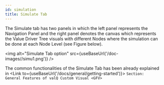 ```yaml
---
id: simulation
title: Simulate Tab
---
```


The Simulate tab has two panels in which the left panel represents the
Navigation Panel and the right panel denotes the canvas which represents
the Value Driver Tree visuals with different Nodes where the simulation
can be done at each Node Level (see Figure below).

<img alt="Simulate Tab option" src={useBaseUrl('/doc-images//simu1.png')} />

The common functionalities of the Simulate Tab has been already explained in <Link to={useBaseUrl('/docs/general/getting-started')}> `Section: General Features of valQ Custom Visual <GFV>`  </Link>
